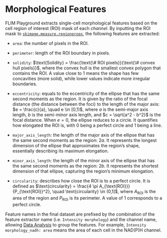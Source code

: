 # Morphological Features
FLIM Playground extracts single-cell morphological features based on the cell region of interest (ROI) mask of each *channel*. By inputting the ROI mask to [`skimage.measure.regionprops`](https://scikit-image.org/docs/stable/api/skimage.measure.html#skimage.measure.regionprops), the following features are extracted:

- `area`: the number of pixels in the ROI. 
- `perimeter`: length of the ROI boundary in pixels.

- `solidity`: $\text{Solidity} = \frac{\text{\# ROI pixels}}{\text{\# convex hull pixels}}$, where the convex hull is the smallest convex polygon that contains the ROI. A value close to 1 means the shape has few concavities (more solid), while lower values indicate more irregular boundaries.

- `eccentricity`: equals to the eccentricity of the ellipse that has the same second moments as the region. It is given by the ratio of the focal distance (the distance between the foci) to the length of the major axis:
$e = \frac{c}{a}, \quad e \in [0,1)$, where $a$ is the semi-major axis length, $b$ is the semi-minor axis length, and $c = \sqrt{a^2 - b^2}$ is the focal distance. When $e=0$, the ellipse reduces to a circle. It quantifies how elongated the ROI is, with 0 being a perfect circle and 1 being a line.

- `major_axis_length`: the length of the major axis of the ellipse that has the same second moments as the region: $2a$. It represents the longest dimension of the ellipse that approximates the region’s shape, essentially describing its maximum elongation.
- `minor_axis_length`: the length of the minor axis of the ellipse that has the same second moments as the region: $2b$. It represents the shortest dimension of that ellipse, capturing the region’s minimum elongation.
- `circularity`: describes how close the ROI is to a perfect circle. It is defined as $\text{circularity} = \frac{4 \pi A_{\text{ROI}}}{P_{\text{ROI}}^2}, \quad \text{circularity} \in (0,1]$, where $A_{\text{ROI}}$ is the area of the region and $P_{\text{ROI}}$ is its perimeter. A value of $1$ corresponds to a perfect circle.


Feature names in the final dataset are prefixed by the combination of the feature extractor name (i.e. `Intensity morphology`) and the channel name, allowing [Data Analysis](data_analysis.qmd) to group the features. For example, `Intensity morphology_nadh: area` means the area of each cell in the NAD(P)H channel. 




